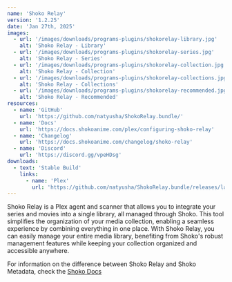 ```yaml
---
name: 'Shoko Relay'
version: '1.2.25'
date: 'Jan 27th, 2025'
images:
  - url: '/images/downloads/programs-plugins/shokorelay-library.jpg'
    alt: 'Shoko Relay - Library'
  - url: '/images/downloads/programs-plugins/shokorelay-series.jpg'
    alt: 'Shoko Relay - Series'
  - url: '/images/downloads/programs-plugins/shokorelay-collection.jpg'
    alt: 'Shoko Relay - Collection'
  - url: '/images/downloads/programs-plugins/shokorelay-collections.jpg'
    alt: 'Shoko Relay - Collections'
  - url: '/images/downloads/programs-plugins/shokorelay-recommended.jpg'
    alt: 'Shoko Relay - Recommended'
resources:
  - name: 'GitHub'
    url: 'https://github.com/natyusha/ShokoRelay.bundle/'
  - name: 'Docs'
    url: 'https://docs.shokoanime.com/plex/configuring-shoko-relay'
  - name: 'Changelog'
    url: 'https://docs.shokoanime.com/changelog/shoko-relay'
  - name: 'Discord'
    url: 'https://discord.gg/vpeHDsg'
downloads:
  - text: 'Stable Build'
    links:
      - name: 'Plex'
        url: 'https://github.com/natyusha/ShokoRelay.bundle/releases/latest'
---
```


Shoko Relay is a Plex agent and scanner that allows you to integrate your series and movies into a single library, all
managed through Shoko. This tool simplifies the organization of your media collection, enabling a seamless experience by
combining everything in one place. With Shoko Relay, you can easily manage your entire media library, benefiting from
Shoko's robust management features while keeping your collection organized and accessible anywhere.

For information on the difference between Shoko Relay and Shoko Metadata,
check the [Shoko Docs](https://docs.shokoanime.com/plex/installing-agents-scanners)
